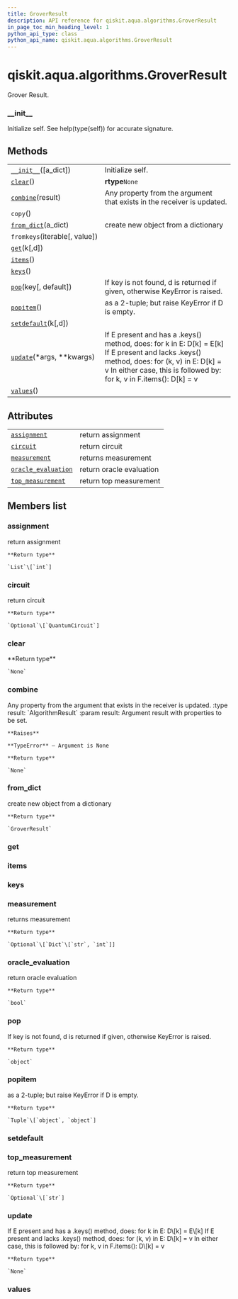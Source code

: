 ```yaml
---
title: GroverResult
description: API reference for qiskit.aqua.algorithms.GroverResult
in_page_toc_min_heading_level: 1
python_api_type: class
python_api_name: qiskit.aqua.algorithms.GroverResult
---
```


<span id="qiskit-aqua-algorithms-groverresult" />

# qiskit.aqua.algorithms.GroverResult

<Class id="qiskit.aqua.algorithms.GroverResult" isDedicatedPage={true} github="https://github.com/qiskit-community/qiskit-aqua/tree/stable/0.8/qiskit/aqua/algorithms/amplitude_amplifiers/grover.py" signature="GroverResult(a_dict=None)" modifiers="class">
  Grover Result.

  ### \_\_init\_\_

  <Function id="qiskit.aqua.algorithms.GroverResult.__init__" signature="__init__(a_dict=None)">
    Initialize self. See help(type(self)) for accurate signature.
  </Function>

  ## Methods

  |                                                                                                                          |                                                                                                                                                                                                                      |
  | ------------------------------------------------------------------------------------------------------------------------ | -------------------------------------------------------------------------------------------------------------------------------------------------------------------------------------------------------------------- |
  | [`__init__`](#qiskit.aqua.algorithms.GroverResult.__init__ "qiskit.aqua.algorithms.GroverResult.__init__")(\[a\_dict])   | Initialize self.                                                                                                                                                                                                     |
  | [`clear`](#qiskit.aqua.algorithms.GroverResult.clear "qiskit.aqua.algorithms.GroverResult.clear")()                      | **rtype**`None`                                                                                                                                                                                                      |
  | [`combine`](#qiskit.aqua.algorithms.GroverResult.combine "qiskit.aqua.algorithms.GroverResult.combine")(result)          | Any property from the argument that exists in the receiver is updated.                                                                                                                                               |
  | `copy`()                                                                                                                 |                                                                                                                                                                                                                      |
  | [`from_dict`](#qiskit.aqua.algorithms.GroverResult.from_dict "qiskit.aqua.algorithms.GroverResult.from_dict")(a\_dict)   | create new object from a dictionary                                                                                                                                                                                  |
  | `fromkeys`(iterable\[, value])                                                                                           |                                                                                                                                                                                                                      |
  | [`get`](#qiskit.aqua.algorithms.GroverResult.get "qiskit.aqua.algorithms.GroverResult.get")(k\[,d])                      |                                                                                                                                                                                                                      |
  | [`items`](#qiskit.aqua.algorithms.GroverResult.items "qiskit.aqua.algorithms.GroverResult.items")()                      |                                                                                                                                                                                                                      |
  | [`keys`](#qiskit.aqua.algorithms.GroverResult.keys "qiskit.aqua.algorithms.GroverResult.keys")()                         |                                                                                                                                                                                                                      |
  | [`pop`](#qiskit.aqua.algorithms.GroverResult.pop "qiskit.aqua.algorithms.GroverResult.pop")(key\[, default])             | If key is not found, d is returned if given, otherwise KeyError is raised.                                                                                                                                           |
  | [`popitem`](#qiskit.aqua.algorithms.GroverResult.popitem "qiskit.aqua.algorithms.GroverResult.popitem")()                | as a 2-tuple; but raise KeyError if D is empty.                                                                                                                                                                      |
  | [`setdefault`](#qiskit.aqua.algorithms.GroverResult.setdefault "qiskit.aqua.algorithms.GroverResult.setdefault")(k\[,d]) |                                                                                                                                                                                                                      |
  | [`update`](#qiskit.aqua.algorithms.GroverResult.update "qiskit.aqua.algorithms.GroverResult.update")(\*args, \*\*kwargs) | If E present and has a .keys() method, does: for k in E: D\[k] = E\[k] If E present and lacks .keys() method, does: for (k, v) in E: D\[k] = v In either case, this is followed by: for k, v in F.items(): D\[k] = v |
  | [`values`](#qiskit.aqua.algorithms.GroverResult.values "qiskit.aqua.algorithms.GroverResult.values")()                   |                                                                                                                                                                                                                      |

  ## Attributes

  |                                                                                                                                       |                          |
  | ------------------------------------------------------------------------------------------------------------------------------------- | ------------------------ |
  | [`assignment`](#qiskit.aqua.algorithms.GroverResult.assignment "qiskit.aqua.algorithms.GroverResult.assignment")                      | return assignment        |
  | [`circuit`](#qiskit.aqua.algorithms.GroverResult.circuit "qiskit.aqua.algorithms.GroverResult.circuit")                               | return circuit           |
  | [`measurement`](#qiskit.aqua.algorithms.GroverResult.measurement "qiskit.aqua.algorithms.GroverResult.measurement")                   | returns measurement      |
  | [`oracle_evaluation`](#qiskit.aqua.algorithms.GroverResult.oracle_evaluation "qiskit.aqua.algorithms.GroverResult.oracle_evaluation") | return oracle evaluation |
  | [`top_measurement`](#qiskit.aqua.algorithms.GroverResult.top_measurement "qiskit.aqua.algorithms.GroverResult.top_measurement")       | return top measurement   |

  ## Members list

  ### assignment

  <Attribute id="qiskit.aqua.algorithms.GroverResult.assignment">
    return assignment

    **Return type**

    `List`\[`int`]
  </Attribute>

  ### circuit

  <Attribute id="qiskit.aqua.algorithms.GroverResult.circuit">
    return circuit

    **Return type**

    `Optional`\[`QuantumCircuit`]
  </Attribute>

  ### clear

  <Function id="qiskit.aqua.algorithms.GroverResult.clear" signature="clear()">
    **Return type**

    `None`
  </Function>

  ### combine

  <Function id="qiskit.aqua.algorithms.GroverResult.combine" signature="combine(result)">
    Any property from the argument that exists in the receiver is updated. :type result: `AlgorithmResult` :param result: Argument result with properties to be set.

    **Raises**

    **TypeError** – Argument is None

    **Return type**

    `None`
  </Function>

  ### from\_dict

  <Function id="qiskit.aqua.algorithms.GroverResult.from_dict" signature="from_dict(a_dict)" modifiers="static">
    create new object from a dictionary

    **Return type**

    `GroverResult`
  </Function>

  ### get

  <Function id="qiskit.aqua.algorithms.GroverResult.get" signature="get(k[, d]) → D[k] if k in D, else d. d defaults to None." />

  ### items

  <Function id="qiskit.aqua.algorithms.GroverResult.items" signature="items() → a set-like object providing a view on D’s items" />

  ### keys

  <Function id="qiskit.aqua.algorithms.GroverResult.keys" signature="keys() → a set-like object providing a view on D’s keys" />

  ### measurement

  <Attribute id="qiskit.aqua.algorithms.GroverResult.measurement">
    returns measurement

    **Return type**

    `Optional`\[`Dict`\[`str`, `int`]]
  </Attribute>

  ### oracle\_evaluation

  <Attribute id="qiskit.aqua.algorithms.GroverResult.oracle_evaluation">
    return oracle evaluation

    **Return type**

    `bool`
  </Attribute>

  ### pop

  <Function id="qiskit.aqua.algorithms.GroverResult.pop" signature="pop(key, default=None)">
    If key is not found, d is returned if given, otherwise KeyError is raised.

    **Return type**

    `object`
  </Function>

  ### popitem

  <Function id="qiskit.aqua.algorithms.GroverResult.popitem" signature="popitem()">
    as a 2-tuple; but raise KeyError if D is empty.

    **Return type**

    `Tuple`\[`object`, `object`]
  </Function>

  ### setdefault

  <Function id="qiskit.aqua.algorithms.GroverResult.setdefault" signature="setdefault(k[, d]) → D.get(k,d), also set D[k]=d if k not in D" />

  ### top\_measurement

  <Attribute id="qiskit.aqua.algorithms.GroverResult.top_measurement">
    return top measurement

    **Return type**

    `Optional`\[`str`]
  </Attribute>

  ### update

  <Function id="qiskit.aqua.algorithms.GroverResult.update" signature="update(*args, **kwargs)">
    If E present and has a .keys() method, does: for k in E: D\[k] = E\[k] If E present and lacks .keys() method, does: for (k, v) in E: D\[k] = v In either case, this is followed by: for k, v in F.items(): D\[k] = v

    **Return type**

    `None`
  </Function>

  ### values

  <Function id="qiskit.aqua.algorithms.GroverResult.values" signature="values() → an object providing a view on D’s values" />
</Class>

